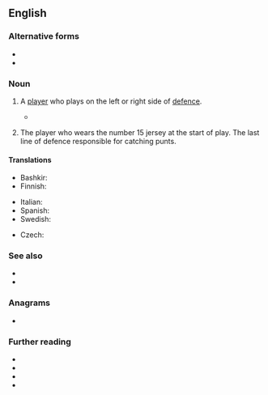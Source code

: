 {{also|fullback|full back}}
==English==

===Alternative forms===
* {{l|en|fullback}}
* {{l|en|full back}}

===Noun===
{{en-noun|head=[[full]]-[[back]]}}

# {{lb|en|soccer}} A [[player]] who plays on the left or right side of [[defence]].
#* {{quote-journal|en|author=Daniel Taylor|title=Luis Suárez strikes twice as Barcelona teach Manchester City a lesson|work={{w|The Guardian}} (London)|date=24 February 2015|url=http://www.theguardian.com/football/2015/feb/24/manchester-city-barcelona-champions-league-match-report
|passage=For long, awkward spells, City looked out of their depth. Dani Alves and Jordi Alba attacked like whippets from the '''full-back''' positions.}}
# {{lb|en|rugby}} The player who wears the number 15 jersey at the start of play. The last line of defence responsible for catching punts.

====Translations====
{{trans-top|(soccer) a player who plays on the left or right side of defence}}
* Bashkir: {{t|ba|һаҡсы}}
* Finnish: {{t|fi|laitapuolustaja}}
{{trans-mid}}
* Italian: {{t+|it|terzino|m}}
* Spanish: {{t+|es|lateral|m|f}}
* Swedish: {{t+|sv|ytterback|c}}
{{trans-bottom}}

{{trans-top|(rugby)}}
* Czech: {{t|cs|zadák|m}}
{{trans-mid}}
{{trans-bottom}}

===See also===
* {{l|en|centre-back}}
* {{l|en|wing-back}}

===Anagrams===
* {{anagrams|en|a=abcfkllu|fuckball}}

===Further reading===
* {{R:Collins}}
* {{R:Lexico}}
* {{R:Merriam-Webster}}
* {{R:Cambridge|fullback}}